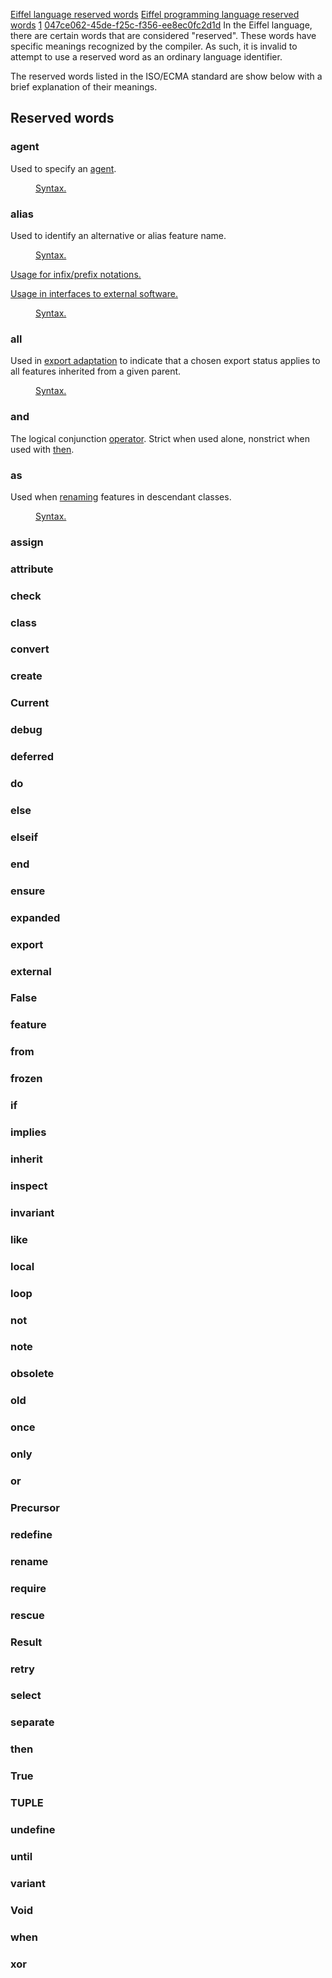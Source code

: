 [[Property:title|Eiffel language reserved words]]
[[Property:link_title|Eiffel programming language reserved words]]
[[Property:weight|1]]
[[Property:uuid|047ce062-45de-f25c-f356-ee8ec0fc2d1d]]
In the Eiffel language, there are certain words that are considered "reserved". These words have specific meanings recognized by the compiler. As such, it is invalid to attempt to use a reserved word as an ordinary language identifier.

The reserved words listed in the ISO/ECMA standard are show below with a brief explanation of their meanings.

==Reserved words==


===agent===

Used to specify an [[ET: Agents|agent]]. 

:[[Eiffel language syntax#Agents|Syntax.]]


===alias===

Used to identify an alternative or alias feature name. 

:[[Eiffel language syntax#Feature names|Syntax.]]

[[ET: The Dynamic Structure: Execution Model#Infix and prefix notations|Usage for infix/prefix notations.]]

[[ET: The Static Picture: System Organization#External software|Usage in interfaces to external software.]]

:[[Eiffel language syntax#External routines|Syntax.]]


===all===

Used in [[ET: Inheritance#Changing the export status|export adaptation]] to indicate that a chosen export status applies to all features inherited from a given parent.

:[[Eiffel language syntax#Export adaptation|Syntax.]]


===and===

The logical conjunction [[Eiffel language syntax#Operators|operator]]. Strict when used alone, nonstrict when used with [[#then|then]].


===as===

Used when [[ET: Inheritance#Multiple inheritance and renaming|renaming]] features in descendant classes.

:[[Eiffel language syntax#Rename clauses|Syntax.]]


===assign===


===attribute===


===check===


===class===


===convert===


===create===


===Current===


===debug===


===deferred===


===do===


===else===


===elseif===


===end===


===ensure===


===expanded===


===export===


===external===


===False===


===feature===


===from===


===frozen===


===if===


===implies===


===inherit===


===inspect===


===invariant===


===like===


===local===


===loop===


===not===


===note===


===obsolete===


===old===


===once===


===only===


===or===


===Precursor===


===redefine===


===rename===


===require===


===rescue===


===Result===


===retry===


===select===


===separate===


===then===


===True===


===TUPLE===


===undefine===


===until===


===variant===


===Void===


===when===


===xor===



